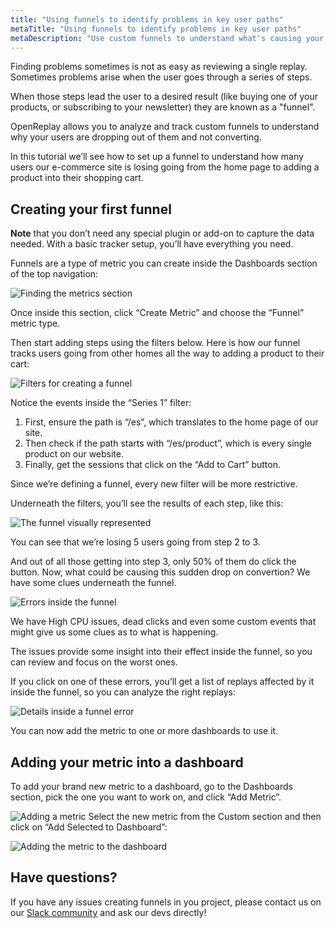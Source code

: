 ```yaml
---
title: "Using funnels to identify problems in key user paths"
metaTitle: "Using funnels to identify problems in key user paths"
metaDescription: "Use custom funnels to understand what's causing your conversion issues"
---
```

Finding problems sometimes is not as easy as reviewing a single replay. Sometimes problems arise when the user goes through a series of steps.

When those steps lead the user to a desired result (like buying one of your products, or subscribing to your newsletter) they are known as a "funnel".

OpenReplay allows you to analyze and track custom funnels to understand why your users are dropping out of them and not converting.

In this tutorial we’ll see how to set up a funnel to understand how many users our e-commerce site is losing going from the home page to adding a product into their shopping cart.

## Creating your first funnel

**Note** that you don’t need any special plugin or add-on to capture the data needed. With a basic tracker setup, you’ll have everything you need.

Funnels are a type of metric you can create inside the Dashboards section of the top navigation:

![Finding the metrics section](/tutorials/funnels/getting-to-metrics.png)

Once inside this section, click “Create Metric” and choose the “Funnel” metric type.

Then start adding steps using the filters below. Here is how our funnel tracks users going from other homes all the way to adding a product to their cart:

![Filters for creating a funnel](/tutorials/funnels/funnel-filters.png)

Notice the events inside the “Series 1” filter:

1. First, ensure the path is “/es”, which  translates to the home page of our site.
2. Then check if the path starts with “/es/product”, which is every single product on our website.
3. Finally, get the sessions that click on the “Add to Cart” button.

Since we’re defining a funnel, every new filter will be more restrictive.

Underneath the filters, you’ll see the results of each step, like this:

![The funnel visually represented](/tutorials/funnels/funnel-visual.png)

You can see that we’re losing 5 users going from step 2 to 3.

And out of all those getting into step 3, only 50% of them do click the button. Now, what could be causing this sudden drop on convertion? We have some clues underneath the funnel.

![Errors inside the funnel](/tutorials/funnels/funnel-errors.png)

We have High CPU issues, dead clicks and even some custom events that might give us some clues as to what is happening.

The issues provide some insight into their effect inside the funnel, so you can review and focus on the worst ones.

If you click on one of these errors, you’ll get a list of replays affected by it inside the funnel, so you can analyze the right replays:

![Details inside a funnel error](/tutorials/funnels/funnel-details.png)

You can now add the metric to one or more dashboards to use it.

## Adding your metric into a dashboard

To add your brand new metric to a dashboard, go to the Dashboards section, pick the one you want to work on, and click “Add Metric”.


![Adding a metric](/tutorials/funnels/add-metric-button.png)
Select the new metric from the Custom section and then click on “Add Selected to Dashboard”:

![Adding the metric to the dashboard](/tutorials/funnels/adding-metric-to-dashboard.png)

## Have questions?

If you have any issues creating funnels in you project, please contact us on our [Slack community](https://slack.openreplay.com/) and ask our devs directly!

